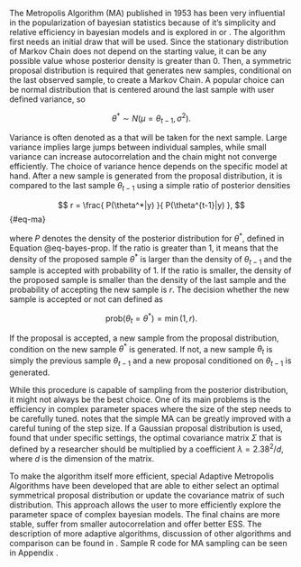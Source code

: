 The Metropolis Algorithm (MA) published in 1953 \parencite{MetropolisEtAl1953_EquationStateCalculations} has been very influential in the 
popularization of bayesian statistics because of it's simplicity and relative efficiency in bayesian models and is explored in
\parencite[Chap. 11.2]{Gelman2014_BayesianDataAnalysis} or \parencite[Chap. 7]{Kruschke2015_DoingBayesianData}. The algorithm first needs an
initial draw that will be used. Since the stationary distribution of Markov Chain does not depend on the starting value, it can be any
possible value whose posterior density is greater than 0. Then, a symmetric proposal distribution is required that generates new samples, conditional on 
the last observed sample, to create a Markov Chain. A popular choice can be normal distribution that is centered around the last sample with 
user defined variance, so

$$
\theta^* \sim N(\mu = \theta_{t-1}, \sigma^2).
$$

Variance is often denoted as a \enquote{step} that will be taken for the next sample. Large variance implies large jumps between individual samples,
while small variance can increase autocorrelation and the chain might not 
converge efficiently. The choice of variance hence depends on the specific model at hand. After a new sample is generated from the proposal 
distribution, it is compared to the last sample $\theta_{t-1}$ using a simple ratio of posterior densities

$$
r = \frac{
    P(\theta^*|y)
}{
    P(\theta^{t-1}|y)
},
$$ {#eq-ma}

where $P$ denotes the density of the posterior distribution for $\theta^*$, defined in Equation @eq-bayes-prop.
If the ratio is greater than 1, it means that the density of the proposed sample $\theta^*$ is larger than the density of $\theta_{t-1}$ and the sample is
accepted with probability of 1. If the ratio is smaller, the density of the proposed sample is smaller than the density of the last sample
and the probability of accepting the new sample is $r$. The decision whether the new sample is accepted or not can defined as

$$
\text{prob}(\theta_t = \theta^*) = \min(1, r).
$$

If the proposal is accepted, a new sample from the proposal distribution, condition on the new sample $\theta^*$ is generated. If not, a new sample 
$\theta_t$ is simply the previous sample $\theta_{t-1}$ and a new proposal conditioned on $\theta_{t-1}$ is generated.

While this procedure is capable of sampling from the posterior distribution, it might not always be the best choice. One of its main
problems is the efficiency in complex parameter spaces where the size of the step needs to be carefully tuned.
\parencite{MbalawataEtAl2013_AdaptiveMetropolisAlgorithm} notes that the simple MA can be greatly improved with a careful tuning of the
step size. If a Gaussian proposal distribution is used, \parencite{GelmanEtAl1996_EfficientMetropolisJumping} found that under specific settings,
the optimal covariance matrix $\Sigma$ that is defined by a researcher should be multiplied by a coefficient $\lambda = 2.38^2/d$, where $d$ is the dimension of the matrix.

To make the algorithm itself more efficient, special Adaptive Metropolis Algorithms have been developed that are able to either select
an optimal symmetrical proposal distribution or update the covariance matrix of such distribution. This approach allows the user to
more efficiently explore the parameter space of complex bayesian models. The final chains are more stable, suffer from smaller autocorrelation and
offer better ESS. The description of more adaptive algorithms, discussion of other algorithms and comparison can be found 
in \parencite{LiangEtAl2010_AdvancedMarkovChain}. Sample R code for MA sampling can be seen
in Appendix \ref{code-ma}.
